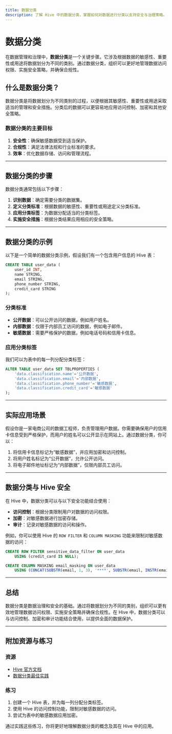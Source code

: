 ```yaml
---
title: 数据分类
description: 了解 Hive 中的数据分类，掌握如何对数据进行分类以支持安全与治理策略。
---
```


# 数据分类

在数据管理和治理中，**数据分类**是一个关键步骤。它涉及根据数据的敏感性、重要性或用途将数据划分为不同的类别。通过数据分类，组织可以更好地管理数据访问权限、实施安全策略，并确保合规性。

## 什么是数据分类？

数据分类是将数据划分为不同类别的过程，以便根据其敏感性、重要性或用途采取适当的管理和安全措施。分类后的数据可以更容易地应用访问控制、加密和其他安全策略。

### 数据分类的主要目标
1. **安全性**：确保敏感数据受到适当保护。
2. **合规性**：满足法律法规和行业标准的要求。
3. **效率**：优化数据存储、访问和管理流程。

---

## 数据分类的步骤

数据分类通常包括以下步骤：

1. **识别数据**：确定需要分类的数据集。
2. **定义分类标准**：根据数据的敏感性、重要性或用途定义分类标准。
3. **应用分类标签**：为数据分配适当的分类标签。
4. **实施安全措施**：根据分类结果应用相应的安全策略。

---

## 数据分类的示例

以下是一个简单的数据分类示例，假设我们有一个包含用户信息的 Hive 表：

```sql
CREATE TABLE user_data (
    user_id INT,
    name STRING,
    email STRING,
    phone_number STRING,
    credit_card STRING
);
```

### 分类标准
- **公开数据**：可以公开访问的数据，例如用户姓名。
- **内部数据**：仅限于内部员工访问的数据，例如电子邮件。
- **敏感数据**：需要严格保护的数据，例如电话号码和信用卡信息。

### 应用分类标签
我们可以为表中的每一列分配分类标签：

```sql
ALTER TABLE user_data SET TBLPROPERTIES (
    'data.classification.name'='公开数据',
    'data.classification.email'='内部数据',
    'data.classification.phone_number'='敏感数据',
    'data.classification.credit_card'='敏感数据'
);
```

---

## 实际应用场景

假设你是一家电商公司的数据工程师，负责管理用户数据。你需要确保用户的信用卡信息受到严格保护，而用户的姓名可以公开显示在网站上。通过数据分类，你可以：

1. 将信用卡信息标记为“敏感数据”，并应用加密和访问控制。
2. 将用户姓名标记为“公开数据”，允许公开访问。
3. 将电子邮件地址标记为“内部数据”，仅限内部员工访问。

---

## 数据分类与 Hive 安全

在 Hive 中，数据分类可以与以下安全功能结合使用：

- **访问控制**：根据分类限制用户对数据的访问权限。
- **加密**：对敏感数据进行加密存储。
- **审计**：记录对敏感数据的访问和操作。

例如，你可以使用 Hive 的 `ROW FILTER` 和 `COLUMN MASKING` 功能来限制对敏感数据的访问：

```sql
CREATE ROW FILTER sensitive_data_filter ON user_data
    USING (credit_card IS NULL);

CREATE COLUMN MASKING email_masking ON user_data
    USING (CONCAT(SUBSTR(email, 1, 3), '****', SUBSTR(email, INSTR(email, '@')));
```

---

## 总结

数据分类是数据治理和安全的基础。通过将数据划分为不同的类别，组织可以更有效地管理数据访问权限、实施安全策略并确保合规性。在 Hive 中，数据分类可以与访问控制、加密和审计功能结合使用，以提供全面的数据保护。

---

## 附加资源与练习

### 资源
- [Hive 官方文档](https://hive.apache.org/)
- [数据分类最佳实践](https://www.example.com/data-classification-best-practices)

### 练习
1. 创建一个 Hive 表，并为每一列分配分类标签。
2. 使用 Hive 的访问控制功能，限制对敏感数据的访问。
3. 尝试为表中的敏感数据应用加密。

通过实践这些练习，你将更好地理解数据分类的概念及其在 Hive 中的应用。